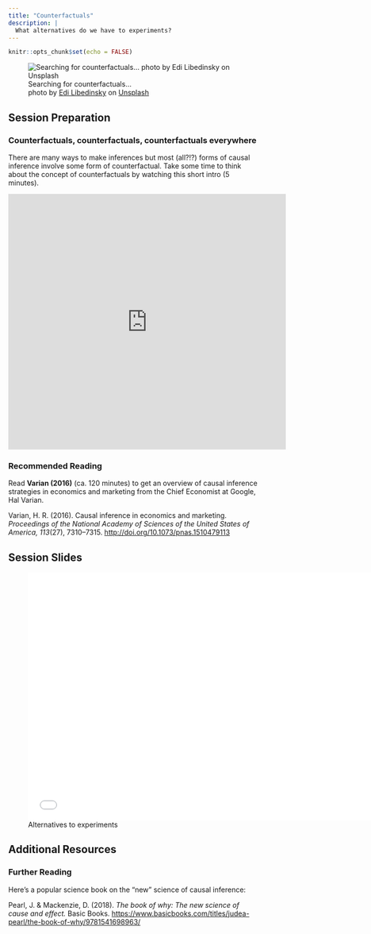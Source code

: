 ```yaml
---
title: "Counterfactuals"
description: |
  What alternatives do we have to experiments?
---
```


```r
knitr::opts_chunk$set(echo = FALSE)
```

![Searching for counterfactuals... <br> <span>photo by <a href="https://unsplash.com/@supernov?utm_source=unsplash&amp;utm_medium=referral&amp;utm_content=creditCopyText">Edi Libedinsky</a> on <a href="https://unsplash.com/s/photos/binoculars?utm_source=unsplash&amp;utm_medium=referral&amp;utm_content=creditCopyText">Unsplash</a></span>](photos/edi-libedinsky-1bhp9zBPHVE-unsplash.jpg)

## Session Preparation

### Counterfactuals, counterfactuals, counterfactuals everywhere

There are many ways to make inferences but most (all?!?) forms of causal inference involve some form of counterfactual. Take some time to think about the concept of counterfactuals by watching this short intro (5 minutes).

<iframe width="560" height="515" src="https://www.youtube.com/embed/5eNhS0oaLHo" frameborder="0" allow="accelerometer; autoplay; clipboard-write; encrypted-media; gyroscope; picture-in-picture; web-share" allowfullscreen></iframe>

### Recommended Reading

Read **Varian (2016)** (ca. 120 minutes) to get an overview of causal inference strategies in economics and marketing from the Chief Economist at Google, Hal Varian. 

Varian, H. R. (2016). Causal inference in economics and marketing. *Proceedings of the National Academy of Sciences of the United States of America, 113*(27), 7310–7315. [http://doi.org/10.1073/pnas.1510479113](https://github.com/matarui/ebdm/raw/main/docs/literature/Varian_2016_PNAS.pdf)

## Session Slides

![Alternatives to experiments](presentations/EBDM_session7.pdf){width=700px height=500px}

## Additional Resources

### Further Reading

Here's a popular science book on the "new" science of causal inference: 

Pearl, J. & Mackenzie, D. (2018). *The book of why: The new science of cause and effect.* Basic Books. [https://www.basicbooks.com/titles/judea-pearl/the-book-of-why/9781541698963/](https://www.basicbooks.com/titles/judea-pearl/the-book-of-why/9781541698963/)
